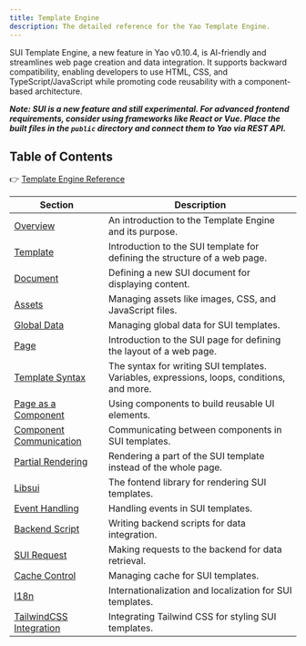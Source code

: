 ```yaml
---
title: Template Engine
description: The detailed reference for the Yao Template Engine.
---
```


SUI Template Engine, a new feature in Yao v0.10.4, is AI-friendly and streamlines web page creation and data integration. It supports backward compatibility, enabling developers to use HTML, CSS, and TypeScript/JavaScript while promoting code reusability with a component-based architecture.

**_Note: SUI is a new feature and still experimental. For advanced frontend requirements, consider using frameworks like React or Vue. Place the built files in the `public` directory and connect them to Yao via REST API._**

## Table of Contents

👉 [Template Engine Reference](reference/overview)

| Section                                            | Description                                                                                |
| -------------------------------------------------- | ------------------------------------------------------------------------------------------ |
| [Overview](reference/overview)                     | An introduction to the Template Engine and its purpose.                                    |
| [Template](reference/sui-template)                 | Introduction to the SUI template for defining the structure of a web page.                 |
| [Document](reference/sui-document)                 | Defining a new SUI document for displaying content.                                        |
| [Assets](reference/assets)                         | Managing assets like images, CSS, and JavaScript files.                                    |
| [Global Data](reference/global-data)               | Managing global data for SUI templates.                                                    |
| [Page](reference/sui-page)                         | Introduction to the SUI page for defining the layout of a web page.                        |
| [Template Syntax](reference/syntax)                | The syntax for writing SUI templates. Variables, expressions, loops, conditions, and more. |
| [Page as a Component](reference/Component)         | Using components to build reusable UI elements.                                            |
| [Component Communication](reference/communication) | Communicating between components in SUI templates.                                         |
| [Partial Rendering](reference/partial-render)      | Rendering a part of the SUI template instead of the whole page.                            |
| [Libsui](reference/libsui)                         | The fontend library for rendering SUI templates.                                           |
| [Event Handling](reference/event-handling)         | Handling events in SUI templates.                                                          |
| [Backend Script](reference/backend-script)         | Writing backend scripts for data integration.                                              |
| [SUI Request](reference/sui-request)               | Making requests to the backend for data retrieval.                                         |
| [Cache Control](reference/cache-control)           | Managing cache for SUI templates.                                                          |
| [I18n](reference/i18n)                             | Internationalization and localization for SUI templates.                                   |
| [TailwindCSS Integration](reference/tailwind)      | Integrating Tailwind CSS for styling SUI templates.                                        |
